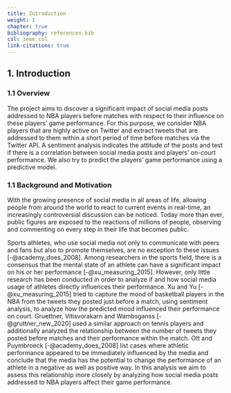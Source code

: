 ```yaml
---
title: Introduction
weight: 1
chapter: true
bibliography: references.bib
csl: ieee.csl
link-citations: true
---
```


<style>#chapter p {
text-align: justify} #chapter h3 {
text-align: left}
</style>

## 1. Introduction

### 1.1 Overview
The project aims to discover a significant impact of social media posts addressed to NBA players before matches with respect to their influence on these players’ game performance. For this purpose, we consider NBA players that are highly active on Twitter and extract tweets that are addressed to them within a short period of time before matches via the Twitter API. A sentiment analysis indicates the attitude of the posts and test if there is a correlation between social media posts and players’ on-court performance. We also try to predict the players' game performance using a predictive model.

### 1.1 Background and Motivation
With the growing presence of social media in all areas of life, allowing people from around the world to react to current events in real-time, an increasingly controversial discussion can be noticed. Today more than ever, public figures are exposed to the reactions of millions of people, observing and commenting on every step in their life that becomes public. 
 
Sports athletes, who use social media not only to communicate with peers and fans but also to promote themselves, are no exception to these issues [-@academy_does_2008]. Among researchers in the sports field, there is a consensus that the mental state of an athlete can have a significant impact on his or her performance [-@xu_measuring_2015]. However, only little research has been conducted in order to analyze if and how social media usage of athletes directly influences their performance.
Xu and Yu [-@xu_measuring_2015] tried to capture the mood of basketball players in the NBA from the tweets they posted just before a match, using sentiment analysis, to analyze how the predicted mood influenced their performance on court. Gruettner, Vitisvorakarn and Wambsganss [-@gruttner_new_2020] used a similar approach on tennis players and additionally analyzed the relationship between the number of tweets they posted before matches and their performance within the match.
Ott and Puymbroeck [-@academy_does_2008] list cases where athletic performance appeared to be immediately influenced by the media and conclude that the media has the potential to change the performance of an athlete in a negative as well as positive way. 
In this analysis we aim to assess this relationship more closely by analyzing how social media posts addressed to NBA players affect their game performance. 
